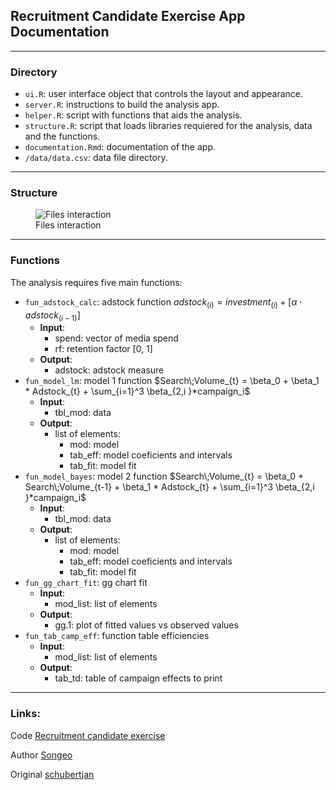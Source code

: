 

## Recruitment Candidate Exercise App Documentation

----



### Directory

- `ui.R`: user interface object that controls the layout and appearance.
- `server.R`: instructions to build the analysis app. 
- `helper.R`: script with functions that aids the analysis.
- `structure.R`: script that loads libraries requiered for the analysis, data and the functions.
- `documentation.Rmd`: documentation of the app.
- `/data/data.csv`: data file directory.

---

### Structure

![Files interaction](www/candidateexcercise_process.png)

---

### Functions

The analysis requires five main functions: 


- `fun_adstock_calc`: adstock function $adstock_{(i)} = investment_{(i)} + [ \alpha \cdot adstock_{(i-1)} ]$
  - **Input**: 
    - spend: vector of media spend
    - rf: retention factor [0, 1]
  - **Output**:
    - adstock: adstock measure
    
    
    
- `fun_model_lm`: model 1 function $Search\;Volume_{t} = \beta_0 + \beta_1 * Adstock_{t} + \sum_{i=1}^3 \beta_{2,i }*campaign_i$
  - **Input**: 
    - tbl_mod: data
  - **Output**:
    - list of elements: 
      - mod: model
      - tab_eff: model coeficients and intervals
      - tab_fit: model fit     

- `fun_model_bayes`: model 2 function $Search\;Volume_{t} = \beta_0 + Search\;Volume_{t-1} + \beta_1 * Adstock_{t} + \sum_{i=1}^3 \beta_{2,i }*campaign_i$
  - **Input**: 
    - tbl_mod: data
  - **Output**:
    - list of elements: 
      - mod: model
      - tab_eff: model coeficients and intervals
      - tab_fit: model fit     
    
- `fun_gg_chart_fit`: gg chart fit
  - **Input**: 
    - mod_list: list of elements
  - **Output**: 
    - gg.1: plot of fitted values vs observed values    
    
    
- `fun_tab_camp_eff`: function table efficiencies
  - **Input**: 
    - mod_list: list of elements
  - **Output**: 
    - tab_td: table of campaign effects to print    
      
---      
      
### Links:

Code [Recruitment candidate exercise](https://github.com/Songeo/recruitmentCandidateExercise)

Author [Songeo](https://github.com/Songeo)

Original [schubertjan](https://github.com/schubertjan/recruitmentCandidateExercise)